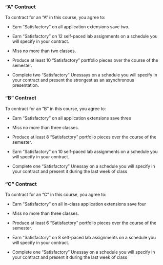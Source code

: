### "A" Contract

To contract for an "A" in this course, you agree to:

- Earn "Satisfactory" on all application extensions save two.

- Earn "Satisfactory" on 12 self-paced lab assignments on a schedule you will specify in your contract.

- Miss no more than two classes.

- Produce at least 10 "Satisfactory" portfolio pieces over the course of the semester. 

- Complete two "Satisfactory" Unessays on a schedule you will specify in your contract and present the strongest as an asynchronous presentation.


### "B" Contract
To contract for an "B" in this course, you agree to:

- Earn "Satisfactory" on all application extensions save three

- Miss no more than three classes.

- Produce at least 8 "Satisfactory" portfolio pieces over the course of the semester. 

- Earn "Satisfactory" on 10 self-paced lab assignments on a schedule you will specify in your contract.

- Complete one "Satisfactory" Unessay on a schedule you will specify in your contract and present it during the last week of class


### "C" Contract

To contract for an "C" in this course, you agree to:

- Earn "Satisfactory" on all in-class application extensions save four

- Miss no more than three classes.

- Produce at least 6 "Satisfactory" portfolio pieces over the course of the semester.

- Earn "Satisfactory" on 8 self-paced lab assignments on a schedule you will specify in your contract.

- Complete one "Satisfactory" Unessay on a schedule you will specify in your contract and present it during the last week of class


